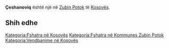 {{Fshat në 
 | Emri                = Çeshanoviq
 | EmriAlt                = 
 | NAME_SHORT_FORM=      
 | NAME_GENERIC=      
 | NAME_SORT_NAME_RO=      CESHANOVIQ
 | FULL_NAME_RO = Çeshanoviq
 | FULL_NAME_ND_RO=Ceshanoviq
 | SORT_NAME_RG=CESHANOVIQ
 | FULL_NAME_RG=Çeshanoviq
 | FULL_NAME_ND_RG=Ceshanoviq
 | SRP_NAME_SHORT_FORM=      
 | SRP_NAME_GENERIC=      
 | SRP_NAME_SORT_NAME_RO=      
 | SRP_FULL_NAME_RO = 
 | SRP_FULL_NAME_ND_RO=
 | SRP_SORT_NAME_RG=
 | SRP_FULL_NAME_RG=
 | SRP_FULL_NAME_ND_RG=
 | Emri (Rasa dhanore) = 
 | Figura              = 
 | Shteti              = Kosovo
 | Komuna              = Zubin Potok
 | Kodi postar         = 
 | Sipërfaqja          = 

 | Popullsia           = 

 | Regj. i popullsisë  = 
 | Dend. e popullsisë  = 
 | Faqja zyrtare       = 
 <!--- Koordinatat ----> 
 | Gjerësia            = 42.966389
 | Gjatësia            = 20.652778
 | Lartësia            = 
}}
'''Çeshanoviq''' është një [[]] në [[Zubin Potok]] të [[Kosovës]].

<!-- == Gjeografia == -->
<!-- == Historia == -->
<!-- == Demografia == -->
== Shih edhe ==
{{Komuna Zubin Potok}}
{{Kosovo-Administrata-Cung}}

[[Kategoria:Fshatra në Kosovës]]
[[Kategoria:Fshatra në Kommunes Zubin Potok]]
[[Kategoria:Vendbanime në Kosovës]]